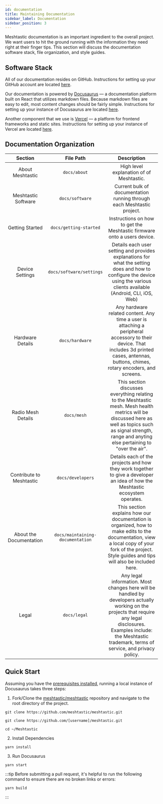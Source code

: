 ```yaml
---
id: documentation
title: Maintaining Documentation
sidebar_label: Documentation
sidebar_position: 3
---
```


Meshtastic documentation is an important ingredient to the overall project. We want users to hit the ground running with the information they need right at their finger tips. This section will discuss the documentation software stack, file organization, and style guides.

## Software Stack

All of our documentation resides on GitHub. Instructions for setting up your GitHub account are located [here](github).

Our documentation is powered by [Docusaurus](https://docusaurus.io) — a documentation platform built on React that utilizes markdown files. Because markdown files are easy to edit, most content changes should be fairly simple. Instructions for setting up your instance of Docusaurus are located [here](docusaurus).

Another component that we use is [Vercel](https://vercel.com) — a platform for frontend frameworks and static sites. Instructions for setting up your instance of Vercel are located [here](vercel).

## Documentation Organization

|         Section          |            File Path             |                                                                                                          Description                                                                                                          |
| :----------------------: | :------------------------------: | :---------------------------------------------------------------------------------------------------------------------------------------------------------------------------------------------------------------------------: |
|     About Meshtastic     |           `docs/about`           |                                                                                           High level explanation of of Meshtastic.                                                                                            |
|   Meshtastic Software    |         `docs/software`          |                                                                            Current bulk of documentation running through each Meshtastic project.                                                                             |
|     Getting Started      |      `docs/getting-started`      |                                                                            Instructions on how to get the Meshtastic firmware onto a users device.                                                                            |
|     Device Settings      |     `docs/software/settings`     |                          Details each user setting and provides explanations for what the setting does and how to configure the device using the various clients available (Android, CLI, iOS, Web)                           |
|     Hardware Details     |         `docs/hardware`          |                  Any hardware related content. Any time a user is attaching a peripheral accessory to their device. That includes 3d printed cases, antennas, buttons, chimes, rotary encoders, and screens.                  |
|    Radio Mesh Details    |           `docs/mesh`            |         This section discusses everything relating to the Meshtastic mesh. Mesh health metrics will be discussed here as well as topics such as signal strength, range and anyting else pertaining to "over the air".         |
| Contribute to Meshtastic |        `docs/developers`         |                                                 Details each of the projects and how they work together to give a developer an idea of how the Meshtastic ecosystem operates.                                                 |
| About the Documentation  | `docs/maintaining-documentation` |              This section explains how our documentation is organized, how to make edits to the documentation, view a local copy of your fork of the project. Style guides and tips will also be included here.               |
|          Legal           |           `docs/legal`           | Any legal information. Most changes here will be handled by developers actually working on the projects that require any legal disclosures. Examples include: the Meshtastic trademark, terms of service, and privacy policy. |

## Quick Start

Assuming you have the [prerequisites installed](serve-docs-locally#prerequisites), running a local instance of Docusaurus takes three steps:

1. Fork/Clone the [meshtastic/meshtastic](https://github.com/meshtastic/meshtastic) repository and navigate to the root directory of the project.

```shell title="Clone the project"
git clone https://github.com/meshtastic/meshtastic.git
```

```shell title="Clone fork of the project"
git clone https://github.com/[username]/meshtastic.git
```

```shell title="Change Directory"
cd ~/Meshtastic
```

2. Install Dependencies

```shell title="Install dependencies using Yarn"
yarn install
```

3. Run Docusaurus

```shell title="Run node.js server"
yarn start
```

:::tip
Before submitting a pull request, it's helpful to run the following command to ensure there are no broken links or errors:

```shell title="Build Project"
yarn build
```

:::
